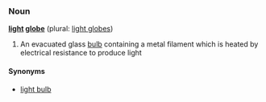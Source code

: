 === Noun ===
'''[[light]] [[globe]]''' (plural: [[light globes]])

# An evacuated glass [[bulb]] containing a metal filament which is heated by electrical resistance to produce light

==== Synonyms ====
*[[light bulb]]